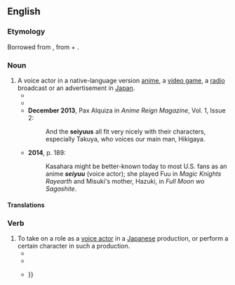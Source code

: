 ==English==
{{wikipedia}}

===Etymology===
Borrowed from {{bor|en|ja|声優|tr=seiyū}}, from {{der|en|ltc|聲||sound, voice|tr=*ɕiɛ̝ŋ}} + {{m|ltc|優||tr=*ʔɨu|actor}}.

===Noun===
{{en-noun|seiyuu|s}}

# A voice actor in a native-language version [[anime]], a [[video game]], a [[radio]] broadcast or an advertisement in [[Japan]].
#* {{quote-newsgroup|lang=en|date=11/8/98|author=jjiz...@forest.drew.edu|title='''seiyuus''' in other media?|newsgroup-rec.arts.anime.misc|url=https://groups.google.com/forum/#!search/"seiyuus"/rec.arts.anime.misc/knz0XOnAYa0/GFPgV_9yJRgJ|passage=i was just wondering if any '''seiyuus''' did/do any other voice acting for things besides anime, like video games and other such media.}}
#* {{quote-newsgroup|lang=en|date=3/23/01|author=Marcus Mas|title=[OT] English speaking '''seiyuu'''?|newsgroup=alt.fan.sailor-moon|passage=I was thinking, have there ever been any '''seiyuu''' that are native English speakers but have learned Japanese and won a role as an anime character?}}
#* '''December 2013''', Pax Alquiza in ''Anime Reign Magazine'', Vol. 1, Issue 2:
#*: And the '''seiyuus''' all fit very nicely with their characters, especially Takuya, who voices our main man, Hikigaya.
#* '''2014''', p. 189:
#*: Kasahara might be better-known today to most U.S. fans as an anime '''''seiyuu''''' (voice actor); she played Fuu in ''Magic Knights Rayearth'' and Misuki's mother, Hazuki, in ''Full Moon wo Sagashite''.

====Translations====
{{trans-see|voice actor}}

===Verb===
{{en-verb}}

# To take on a role as a [[voice actor]] in a [[Japanese]] production, or perform a certain character in such a production.
#* {{quote-newsgroup|lang=en|date=6/9/96|author=kristyn lier|title=Megumi Ogata Roles|newsgroup=alt.fan.sailor-moon|passage=me, i just want to know all anime that ogata has '''seiyuued''' in and who she was the voice actress for.}}
#* {{quote-newsgroup|lang=en|date=7/22/01|author=sumire|title=Re: Seiyuu as Live Actors.|newsgroup=rec.arts.anime.misc|passage=Tomokazu Seki also appears in his theater company "Hero-Hero-Q"'s stage plays when he's not '''seiyuu-ing'''.}}
#* {{quote-newsgroup|lang=en|date=5/4/04|author=Neo-Era|title=Yumiko Shaku Zaku|newsgroup=rec.arts.anime.misc|passage=See below, in which she cosplays as Char Aznable and the character she '''seiyuu'd''' {{...}}}}